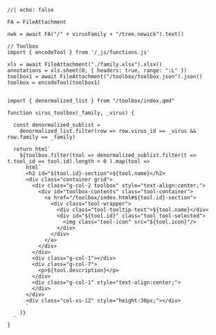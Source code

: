 ```ojs
//| echo: false

FA = FileAttachment

nwk = await FA("/" + virusFamily + "/tree.newick").text()

// Toolbox
import { encodeTool } from '/_js/functions.js'

xls = await FileAttachment("./family.xlsx").xlsx()
annotations = xls.sheet(0, { headers: true, range: ":L" })
toolbox1 = await FileAttachment("/toolbox/toolbox.json").json()
toolbox = encodeTool(toolbox1)


import { denormalized_list } from "/toolbox/index.qmd"

function virus_toolbox(_family, _virus) {

  const denormalized_sublist =
    denormalized_list.filter(row => row.virus_id == _virus && row.family == _family)
 
  return html`
    ${toolbox.filter(tool => denormalized_sublist.filter(t => t.tool_id == tool.id).length > 0 ).map(tool => 
      html`
      <h2 id="${tool.id}-section">${tool.name}</h2>
      <div class="container grid">
        <div class="g-col-2 toolbox" style="text-align:center;">
          <div id="toolbox-contents" class="tool-container">
            <a href="/toolbox/index.html#${tool.id}-section">
              <div class="tool-wrapper">
                <div class="tool-tooltip-text">${tool.name}</div>
                <div id="${tool.id}" class="tool tool-selected">
                  <img class="tool-icon" src="${tool.icon}"/>
                </div>
              </div>
            </a>
          </div>
        </div>
        <div class="g-col-1"></div>
        <div class="g-col-7">
          <p>${tool.description}</p>
        </div>
        <div class="g-col-1" style="text-align:center;">
        </div>
      </div>
      <div class="col-xs-12" style="height:30px;"></div>
      `
    )}
  `
}
```
